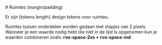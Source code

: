 <!--
@license EUPL-1.2
Copyright (c) 2021 Community for NL Design System
-->



<Meta title="Algemeen/Design Tokens/Ruimtes" />

<Description># Ruimtes (margin/padding)</Description>

<p>Er zijn {tokens.length} design tokens voor ruimtes. </p>
<p>
  Ruimtes tussen onderdelen worden gedaan met stapjes van 2 pixels. <br />
  Wanneer je een waarde nodig hebt die niet in de lijst is opgenomen kun je waarden combineren zoals: <strong>
    rvo-space-2xs + rvo-space-md
  </strong>
</p>

<SpaceDesignTokens tokens={tokens} />
